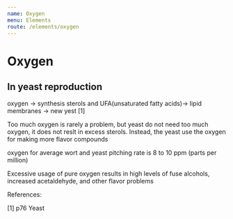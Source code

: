 ```yaml
---
name: Oxygen
menu: Elements
route: /elements/oxygen
---
```


# Oxygen

## In yeast reproduction

oxygen -> synthesis sterols and UFA(unsaturated fatty acids)-> lipid membranes ->  new yest [1]

Too much oxygen is rarely a problem, but yeast do not need too much oxygen, it does not reslt in excess sterols. Instead, the yeast use the oxygen 
for making more flavor compounds

oxygen for average wort and yeast pitching rate is 8 to 10 ppm (parts per million)

Excessive usage of pure oxygen results in high levels of fuse alcohols, increased acetaldehyde, and other flavor problems 

References:

[1] p76 Yeast